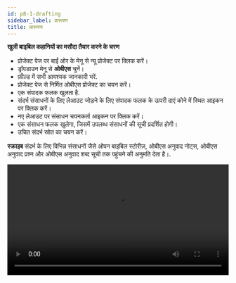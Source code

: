 ```yaml
---
id: p8-1-drafting
sidebar_label: प्रारूपण
title: प्रारूपण
---
```


**खुली बाइबिल कहानियों का मसौदा तैयार करने के चरण**

- प्रोजेक्ट पेज पर बाईं ओर के मेनू से न्यू प्रोजेक्ट पर क्लिक करें।
- ड्रॉपडाउन मेनू से **ओबीएस** चुनें।
- फ़ील्ड में सभी आवश्यक जानकारी भरें.
- प्रोजेक्ट पेज से निर्मित ओबीएस प्रोजेक्ट का चयन करें।
- एक संपादक फलक खुलता है.
- संदर्भ संसाधनों के लिए लेआउट जोड़ने के लिए संपादक फलक के ऊपरी दाएं कोने में स्थित आइकन पर क्लिक करें।
- नए लेआउट पर संसाधन चयनकर्ता आइकन पर क्लिक करें।
- एक संसाधन फलक खुलेगा, जिसमें उपलब्ध संसाधनों की सूची प्रदर्शित होगी।
- उचित संदर्भ स्रोत का चयन करें।

**स्क्राइब** संदर्भ के लिए विभिन्न संसाधनों जैसे ओपन बाइबिल स्टोरीज़, ओबीएस अनुवाद नोट्स, ओबीएस अनुवाद प्रश्न और ओबीएस अनुवाद शब्द सूची तक पहुंचने की अनुमति देता है।.

<video controls src="/assets/obsdraft.mov" width="100%" type="video/mp4"/>


**संदर्भ के लिए संसाधन डाउनलोड करने के चरण**

**बाइबिल कहानियाँ खोलें**

- संसाधन फलक पर, ऊपर दाईं ओर संसाधन चयनकर्ता पर क्लिक करें या **एक मॉड्यूल लोड करें**।
- डिफ़ॉल्ट रूप से ओपन बाइबल स्टोरीज़ का चयन किया जाएगा।
- दाएँ फलक पर, संसाधन टैब चुनें।
- भाषा चयन खोज बार में वांछित भाषा दर्ज करें और **फ़िल्टर सहेजें** बटन पर क्लिक करें।
- चयनित भाषा संसाधन नीचे दिखाई देगा.
- चयनित संसाधन के दाईं ओर स्थित डाउनलोड बटन पर क्लिक करें।
- सफल डाउनलोड के बाद, एक संदेश दिखाई देगा, जो संसाधन के सफल डाउनलोड की पुष्टि करेगा।
- डाउनलोड की गई बाइबिल कहानी अब **OBS** टैब में दिखाई देगी।
- ओबीएस अनुभाग पर क्लिक करके संसाधन का चयन करें।

चयनित संसाधन को लेआउट में प्रदर्शित किया जाएगा, जिससे प्रयोक्ता उसे आवश्यकतानुसार संदर्भित कर सकें।
**स्थानीय डिवाइस से संसाधन अपलोड करने के चरण**

- स्थानीय डिवाइस से संसाधन आयात करने के लिए **संकलन** टैब पर क्लिक करें।
- **फ़ोल्डर चुनें** पर क्लिक करें।
- अपलोड करने के लिए स्थानीय ड्राइव से फ़ाइल का चयन करें।
- **अपलोड** पर क्लिक करें।
- अपलोड की गई फाइल ओबीएस टैब में दिखाई देगी।

**ओबीएस अनुवाद नोट्स, ओबीएस अनुवाद प्रश्न और ओबीएस अनुवाद शब्दों के लिए संदर्भ संसाधन डाउनलोड करने के लिए**।

- आवश्यक संदर्भ संसाधन का चयन करें।
- दाएँ फलक में संदर्भ संसाधनों की एक सूची दिखाई देगी।
- संसाधन पर होवर करके संसाधन का चयन करें।
- **डाउनलोड** आइकन पर क्लिक करें।<img src="/assets/donldicc.png" width="20px" alt=""/>
- संसाधन को सफलतापूर्वक डाउनलोड करने के बाद, "संसाधन डाउनलोड समाप्त" लेबल वाला एक अधिसूचना संदेश स्क्रीन के नीचे बाईं ओर दिखाई देगा।
- डाउनलोड किया गया संसाधन डाउनलोड अनुभाग में सूची के शीर्ष पर दिखाई देता है।
